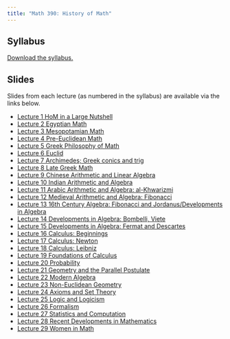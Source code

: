 ```yaml
---
title: "Math 390: History of Math"
---
```


## Syllabus

[Download the syllabus.](../../syllabi/Math390_01Syllabus2023F.pdf)

## Slides

Slides from each lecture (as numbered in the syllabus) are available via the links below.

- [Lecture 1	HoM in a Large Nutshell](https://prof.mkjanssen.org/hom/M390_Lecture01.html)
- [Lecture 2	Egyptian Math](https://prof.mkjanssen.org/hom/M390_Lecture02.pdf)
- [Lecture 3	Mesopotamian Math](https://prof.mkjanssen.org/hom/M390_Lecture03.pdf)
- [Lecture 4	Pre-Euclidean Math](https://prof.mkjanssen.org/hom/M390_Lecture04.html)
- [Lecture 5	Greek Philosophy of Math](https://prof.mkjanssen.org/hom/M390_Lecture05.html)
- [Lecture 6	Euclid](https://prof.mkjanssen.org/hom/M390_Lecture06.html)
- [Lecture 7	Archimedes; Greek conics and trig](https://prof.mkjanssen.org/hom/M390_Lecture07.html)
- [Lecture 8	Late Greek Math](https://prof.mkjanssen.org/hom/M390_Lecture08.html)
- [Lecture 9	Chinese Arithmetic and Linear Algebra](https://prof.mkjanssen.org/hom/M390_Lecture09.pdf)
- [Lecture 10	Indian Arithmetic and Algebra](https://prof.mkjanssen.org/hom/M390_Lecture10.pdf)
- [Lecture 11	Arabic Arithmetic and Algebra: al-Khwarizmi](https://prof.mkjanssen.org/hom/M390_Lecture11.pdf)
- [Lecture 12	Medieval Arithmetic and Algebra: Fibonacci](https://prof.mkjanssen.org/hom/M390_Lecture12.pdf)
- [Lecture 13	16th Century Algebra: Fibonacci and Jordanus/Developments in Algebra](https://prof.mkjanssen.org/hom/M390_Lecture13.pdf)
- [Lecture 14	Developments in Algebra: Bombelli, Viete](https://prof.mkjanssen.org/hom/M390_Lecture14.pdf)
- [Lecture 15	Developments in Algebra: Fermat and Descartes](https://prof.mkjanssen.org/hom/M390_Lecture15.pdf)
- [Lecture 16	Calculus: Beginnings](https://prof.mkjanssen.org/hom/M390_Lecture16.pdf)
- [Lecture 17	Calculus: Newton](https://prof.mkjanssen.org/hom/M390_Lecture17.pdf)
- [Lecture 18	Calculus: Leibniz](https://prof.mkjanssen.org/hom/M390_Lecture18.pdf)
- [Lecture 19	Foundations of Calculus](https://prof.mkjanssen.org/hom/M390_Lecture19.pdf)
- [Lecture 20	Probability](https://prof.mkjanssen.org/hom/M390_Lecture20.pdf)
- [Lecture 21	Geometry and the Parallel Postulate](https://prof.mkjanssen.org/hom/M390_Lecture21.html)
- [Lecture 22	Modern Algebra](https://prof.mkjanssen.org/hom/M390_Lecture22.pdf)
- [Lecture 23	Non-Euclidean Geometry](https://prof.mkjanssen.org/hom/M390_Lecture23.pdf)
- [Lecture 24	Axioms and Set Theory](https://prof.mkjanssen.org/hom/M390_Lecture24.pdf)
- [Lecture 25	Logic and Logicism](https://prof.mkjanssen.org/hom/M390_Lecture25.pdf)
- [Lecture 26	Formalism](https://prof.mkjanssen.org/hom/M390_Lecture26.pdf)
- [Lecture 27	Statistics and Computation](https://prof.mkjanssen.org/hom/M390_Lecture27.pdf)
- [Lecture 28	Recent Developments in Mathematics](https://prof.mkjanssen.org/hom/M390_Lecture28.pdf)
- [Lecture 29	Women in Math](https://prof.mkjanssen.org/hom/M390_Lecture29.html)
